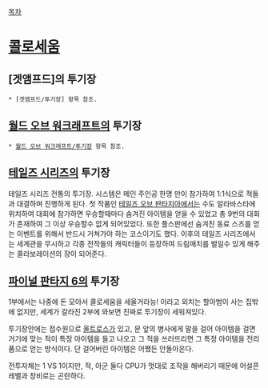 [[목차]]

= [[콜로세움]] =

== [겟앰프드]의 투기장 ==
 * [겟앰프드/투기장] 항목 참조.

== [[월드 오브 워크래프트]]의 투기장 ==
 * [[월드 오브 워크래프트/투기장]] 항목 참조.

== [[테일즈 시리즈]]의 투기장 ==
테일즈 시리즈 전통의 투기장. 시스템은 메인 주인공 한명 만이 참가하여 1:1식으로 적들과 대결하며 진행하게 된다. 첫 작품인 [[테일즈 오브 판타지아]]에서는 수도 알라바스타에 위치하여 대회에 참가하면 우승할때마다 숨겨진 아이템을 얻을 수 있었고 총 9번의 대회가 존재하여 그 이상 우승할수 없게 되어있었다. 또한 플스판에선 숨겨진 동료 스즈를 얻는 이벤트를 위해서 반드시 거쳐가야 하는 코스이기도 했다. 이후의 테일즈 시리즈에서는 세계관을 무시하고 각종 전작들의 캐릭터들이 등장하여 드림매치를 벌일수 있게 해주는 콜라보레이션의 장이 되어준다.

== [[파이널 판타지 6]]의 투기장 ==
1부에서는 나중에 돈 모아서 콜로세움을 세울거라능! 이라고 외치는 할아범이 사는 집밖에 없지만, 세계가 갈라진 2부에 와보면 진짜로 투기장이 세워져있다.

투기장안에는 접수원으로 [[올트로스]]가 있고, 문 앞의 병사에게 말을 걸어 아이템을 걸면 거기에 맞는 적이 특정 아이템을 들고 나오고 그 적을 쓰러뜨리면 그 특정 아이템을 전리품으로 얻는 방식이다. 단 걸어버린 아이템은 어쨌든 안돌아온다.

전투자체는 1 VS 1이지만, 적, 아군 둘다 CPU가 멋대로 조작을 해버리기 때문에 어설픈 레벨과 장비로는 곤란하다.
